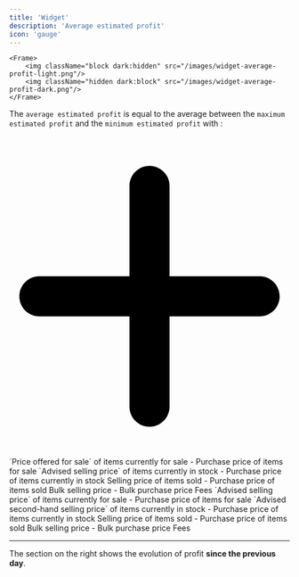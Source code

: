 ```yaml
---
title: 'Widget'
description: 'Average estimated profit'
icon: 'gauge'
---
```

    <Frame>
        <img className="block dark:hidden" src="/images/widget-average-profit-light.png"/>
        <img className="hidden dark:block" src="/images/widget-average-profit-dark.png"/>
    </Frame>

The `average estimated profit` is equal to the average between the `maximum estimated profit` and the `minimum estimated profit` with :

<AccordionGroup>

  <Accordion title="maximum estimated profit" icon="gauge-max">
<svg xmlns="http://www.w3.org/2000/svg" viewBox="0 0 448 512"><path d="M256 80c0-17.7-14.3-32-32-32s-32 14.3-32 32V224H48c-17.7 0-32 14.3-32 32s14.3 32 32 32H192V432c0 17.7 14.3 32 32 32s32-14.3 32-32V288H400c17.7 0 32-14.3 32-32s-14.3-32-32-32H256V80z"/></svg>
 `Price offered for sale` of items currently for sale - Purchase price of items for sale
`Advised selling price` of items currently in stock - Purchase price of items currently in stock
Selling price of items sold - Purchase price of items sold
Bulk selling price - Bulk purchase price
Fees
  </Accordion>

  <Accordion title="minimum estimated profit" icon="gauge-min">
`Advised selling price` of items currently for sale - Purchase price of items for sale
`Advised second-hand selling price` of items currently in stock - Purchase price of items currently in stock
Selling price of items sold - Purchase price of items sold
Bulk selling price - Bulk purchase price
Fees
  </Accordion>
</AccordionGroup>

---

The section on the right shows the evolution of profit **since the previous day**.
